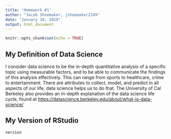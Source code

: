 ```yaml
---
title: 'Homework #1'
author: "Jacob Shoemaker, jshoemaker2249"
date: "January 18, 2019"
output: html_document
---
```


```r
knitr::opts_chunk$set(echo = TRUE)
```

## My Definition of Data Science

I consider data science to be the in-depth quantitative analysis of a specific topic using measurable factors, and to be able to communicate the findings of this analysis effectively. This can range from sports to healthcare, crime to entertainment. There are attributes to collect, model, and predict in all aspects of our life, data science helps us to do that. The University of Cal Berkeley also provides an in-depth explanation of the data science life cycle, found at <https://datascience.berkeley.edu/about/what-is-data-science/> 


## My Version of RStudio



```r
version
```

